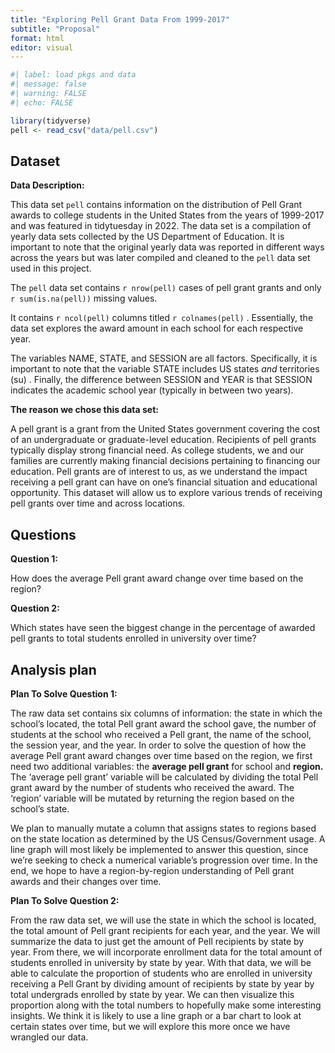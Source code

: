 ```yaml
---
title: "Exploring Pell Grant Data From 1999-2017"
subtitle: "Proposal"
format: html
editor: visual
---
```


```r
#| label: load pkgs and data
#| message: false
#| warning: FALSE
#| echo: FALSE

library(tidyverse)
pell <- read_csv("data/pell.csv")
```

## Dataset

**Data Description:**

This data set `pell` contains information on the distribution of Pell Grant awards to college students in the United States from the years of 1999-2017 and was featured in tidytuesday in 2022. The data set is a compilation of yearly data sets collected by the US Department of Education. It is important to note that the original yearly data was reported in different ways across the years but was later compiled and cleaned to the `pell` data set used in this project.

The `pell` data set contains `r nrow(pell)` cases of pell grant grants and only `r sum(is.na(pell))` missing values.

It contains `r ncol(pell)` columns titled `r colnames(pell)` . Essentially, the data set explores the award amount in each school for each respective year.

The variables NAME, STATE, and SESSION are all factors. Specifically, it is important to note that the variable STATE includes US states *and* territories (su) . Finally, the difference between SESSION and YEAR is that SESSION indicates the academic school year (typically in between two years).

**The reason we chose this data set:**

A pell grant is a grant from the United States government covering the cost of an undergraduate or graduate-level education. Recipients of pell grants typically display strong financial need. As college students, we and our families are currently making financial decisions pertaining to financing our education. Pell grants are of interest to us, as we understand the impact receiving a pell grant can have on one's financial situation and educational opportunity. This dataset will allow us to explore various trends of receiving pell grants over time and across locations.


## Questions

**Question 1:**

How does the average Pell grant award change over time based on the region?

**Question 2:**

Which states have seen the biggest change in the percentage of awarded pell grants to total students enrolled in university over time?

## Analysis plan

**Plan To Solve Question 1:**

The raw data set contains six columns of information: the state in which the school's located, the total Pell grant award the school gave, the number of students at the school who received a Pell grant, the name of the school, the session year, and the year. In order to solve the question of how the average Pell grant award changes over time based on the region, we first need two additional variables: the **average pell grant** for school and **region.** The 'average pell grant' variable will be calculated by dividing the total Pell grant award by the number of students who received the award. The 'region' variable will be mutated by returning the region based on the school's state.

We plan to manually mutate a column that assigns states to regions based on the state location as determined by the US Census/Government usage. A line graph will most likely be implemented to answer this question, since we're seeking to check a numerical variable's progression over time. In the end, we hope to have a region-by-region understanding of Pell grant awards and their changes over time.

**Plan To Solve Question 2:**

From the raw data set, we will use the state in which the school is located, the total amount of Pell grant recipients for each year, and the year. We will summarize the data to just get the amount of Pell recipients by state by year. From there, we will incorporate enrollment data for the total amount of students enrolled in university by state by year. With that data, we will be able to calculate the proportion of students who are enrolled in university receiving a Pell Grant by dividing amount of recipients by state by year by total undergrads enrolled by state by year. We can then visualize this proportion along with the total numbers to hopefully make some interesting insights. We think it is likely to use a line graph or a bar chart to look at certain states over time, but we will explore this more once we have wrangled our data.



